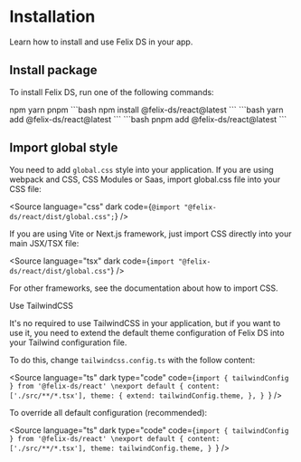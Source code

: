 
<Meta title="Getting started/Installation" />

# Installation

Learn how to install and use Felix DS in your app.

## Install package

To install Felix DS, run one of the following commands:

<Unstyled>
<Tabs.Root defaultValue="npm" data-mode="dark" className="border border-neutral-700">
  <Tabs.List>
    <Tabs.Trigger value="npm">npm</Tabs.Trigger>
    <Tabs.Trigger value="yarn">yarn</Tabs.Trigger>
    <Tabs.Trigger value="pnpm">pnpm</Tabs.Trigger>
  </Tabs.List>
  <Tabs.Content value="npm">
```bash
npm install @felix-ds/react@latest
```
  </Tabs.Content>
  <Tabs.Content value="yarn" asChild>
```bash
yarn add @felix-ds/react@latest
```
  </Tabs.Content>
  <Tabs.Content value="pnpm" asChild>
```bash
pnpm add @felix-ds/react@latest
```
  </Tabs.Content>
</Tabs.Root>
</Unstyled>

## Import global style

You need to add `global.css` style into your application. If you are using
webpack and CSS, CSS Modules or Saas, import global.css file into your CSS
file:

<Source
  language="css"
  dark
  code={`
@import "@felix-ds/react/dist/global.css";
`}
/>

If you are using Vite or Next.js framework, just import CSS directly into
your main JSX/TSX file:

<Source language="tsx" dark code={`import "@felix-ds/react/dist/global.css"`} />

For other frameworks, see the documentation about how to import CSS.

<SubTitle>Use TailwindCSS</SubTitle>

It's no required to use TailwindCSS in your application, but if you want
to use it, you need to extend the default theme configuration of Felix DS into
your Tailwind configuration file.

To do this, change `tailwindcss.config.ts` with the follow content:

<Source
  language="ts"
  dark
  type="code"
  code={`import { tailwindConfig } from '@felix-ds/react'
\nexport default {
  content: ['./src/**/*.tsx'],
  theme: {
    extend: tailwindConfig.theme,
  },
}
`}
/>

To override all default configuration (recommended):

<Source
  language="ts"
  dark
  type="code"
  code={`import { tailwindConfig } from '@felix-ds/react'
\nexport default {
  content: ['./src/**/*.tsx'],
  theme: tailwindConfig.theme,
}
`}
/>

